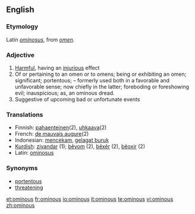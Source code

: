 ==English==

===Etymology===
Latin ''[[ominosus]]'', from ''[[omen]]''.

===Adjective===
{{en-adj}}

# [[Harmful]], having an [[injurious]] effect
# Of or pertaining to an omen or to omens; being or exhibiting an omen; significant; portentous; – formerly used both in a favorable and unfavorable sense; now chiefly in the latter; foreboding or foreshowing evil; inauspicious; as, an ominous dread.
# Suggestive of upcoming bad or unfortunate events

===Translations===
{{rfc-level|Translations at L3+ (AutoFormat would have corrected level of Translations)}}
*Finnish: [[pahaenteinen]](2), [[uhkaava]](2)
*French: [[de mauvais augure]](2)
*Indonesian: [[cekam|mencekam]], [[gelagat buruk]]
*[[Kurdish]]: [[ziyandar]] (1); [[bêyom]] (2), [[bêxêr]] (2), [[bêoxir]] (2)
*Latin: [[ominosus]]

===Synonyms===
*[[portentous]]
*[[threatening]]

[[et:ominous]]
[[fr:ominous]]
[[io:ominous]]
[[it:ominous]]
[[te:ominous]]
[[vi:ominous]]
[[zh:ominous]]
